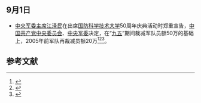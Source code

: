 <noinclude>
{{MonthInNewsChina|2003|9}}

== 9月1日 ==
*[[中国共产党中央军事委员会主席|中央军委主席]][[江泽民|江泽民]]在出席[[中国人民解放军国防科技大学|国防科学技术大学]]50周年庆典活动时郑重宣告，[[中国共产党中央委员会|中国共产党中央委员会]]、[[中央军事委员会|中央军委]]决定，在“[[第九个五年计划_(中国)|九五]]”期间裁减军队员额50万的基础上，2005年前军队再裁减员额20万<ref>{{Cite web|title=江泽民宣告：中国军队将在2005年前再裁员20万|url=http://www.chinanews.com/n/2003-09-01/26/341546.html|accessdate=2021-02-17|work=中国新闻网|archive-date=2004-12-13|archive-url=https://web.archive.org/web/20041213031106/http://www.chinanews.com/n/2003-09-01/26/341546.html|dead-url=no}}</ref><ref>{{Cite web|title=新闻焦点：盘点中国军队的历次裁军|url=https://www.bbc.com/zhongwen/simp/china/2015/09/150903_profile_china_military_parade_history|accessdate=2021-02-17|date=2015-09-03|work=BBC News 中文|language=zh-hans|archive-date=2018-04-28|archive-url=https://web.archive.org/web/20180428181526/http://www.bbc.com/zhongwen/simp/china/2015/09/150903_profile_china_military_parade_history|dead-url=no}}</ref><ref>{{Cite web|title=2005年前我军再裁减员额20万|url=http://news.sina.com.cn/c/2003-09-02/0124671615s.shtml|accessdate=2021-02-17|work=news.sina.com.cn}}</ref>。

== 参考文献 ==
{{Reflist|2}}

{{Portal:中國大陸新聞動態/Footer}}
</noinclude>